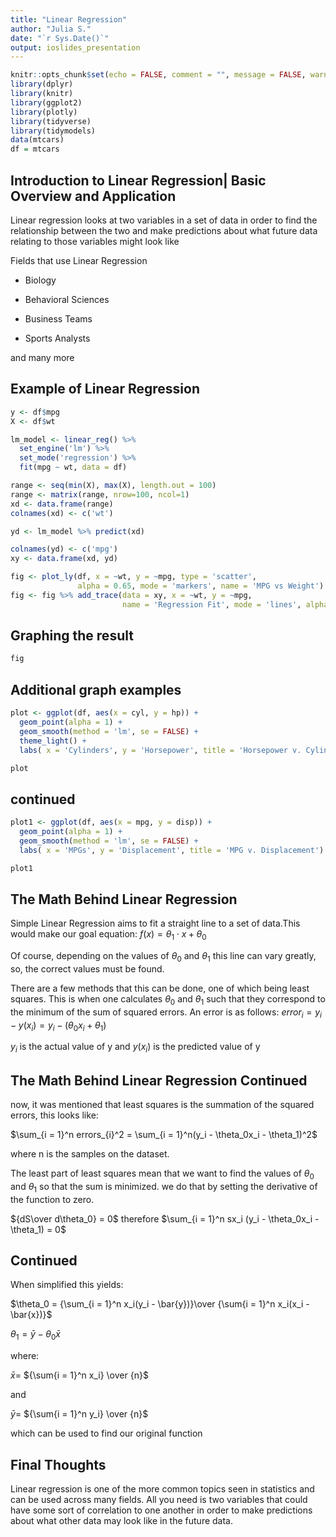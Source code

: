 ```yaml
---
title: "Linear Regression"
author: "Julia S."
date: "`r Sys.Date()`"
output: ioslides_presentation
---
```


```r
knitr::opts_chunk$set(echo = FALSE, comment = "", message = FALSE, warning = FALSE)
library(dplyr)
library(knitr)
library(ggplot2)
library(plotly)
library(tidyverse)
library(tidymodels)
data(mtcars)
df = mtcars
```

## Introduction to Linear Regression| Basic Overview and Application

Linear regression looks at two variables in a set of data in order to find the relationship between the two and make predictions about what future data relating to those variables might look like

Fields that use Linear Regression

- Biology

- Behavioral Sciences

- Business Teams

- Sports Analysts

and many more

## Example of Linear Regression {.smaller}
``` r
y <- df$mpg
X <- df$wt

lm_model <- linear_reg() %>% 
  set_engine('lm') %>% 
  set_mode('regression') %>%
  fit(mpg ~ wt, data = df) 

range <- seq(min(X), max(X), length.out = 100)
range <- matrix(range, nrow=100, ncol=1)
xd <- data.frame(range)
colnames(xd) <- c('wt')

yd <- lm_model %>% predict(xd) 

colnames(yd) <- c('mpg')
xy <- data.frame(xd, yd) 

fig <- plot_ly(df, x = ~wt, y = ~mpg, type = 'scatter',
               alpha = 0.65, mode = 'markers', name = 'MPG vs Weight')
fig <- fig %>% add_trace(data = xy, x = ~wt, y = ~mpg,
                         name = 'Regression Fit', mode = 'lines', alpha = 1)
```

## Graphing the result
``` r
fig
```

## Additional graph examples
``` r
plot <- ggplot(df, aes(x = cyl, y = hp)) + 
  geom_point(alpha = 1) +
  geom_smooth(method = 'lm', se = FALSE) +
  theme_light() +
  labs( x = 'Cylinders', y = 'Horsepower', title = 'Horsepower v. Cylinders')

plot
```

## continued
``` r
plot1 <- ggplot(df, aes(x = mpg, y = disp)) + 
  geom_point(alpha = 1) +
  geom_smooth(method = 'lm', se = FALSE) +
  labs( x = 'MPGs', y = 'Displacement', title = 'MPG v. Displacement')

plot1
```

## The Math Behind Linear Regression
Simple Linear Regression aims to fit a straight line to a set of data.This would make our goal equation: $f(x) = \theta_1\cdot x + \theta_0$

Of course, depending on the values of $\theta_0$ and $\theta_1$ this line can vary greatly, so, the correct values must be found.

There are a few methods that this can be done, one of which being least squares. This is when one calculates $\theta_0$ and $\theta_1$ such that they correspond to the minimum of the sum of squared errors. An error is as follows: $error_i = y_i - y(x_i) = y_i - (\theta_0x_i + \theta_1)$

$y_i$ is the actual value of y and $y(x_i)$ is the predicted value of y

## The Math Behind Linear Regression Continued
now, it was mentioned that least squares is the summation of the squared errors, this looks like: 

$\sum_{i = 1}^n errors_{i}^2 = \sum_{i = 1}^n(y_i - \theta_0x_i - \theta_1)^2$

where n is the samples on the dataset.

The least part of least squares mean that we want to find the values of $\theta_0$ and $\theta_1$ so that the sum is minimized. we do that by setting the derivative of the function to zero.

${dS\over d\theta_0} = 0$ therefore $\sum_{i = 1}^n sx_i (y_i - \theta_0x_i - \theta_1) = 0$

## Continued

When simplified this yields: 

$\theta_0 = {\sum_{i = 1}^n x_i(y_i - \bar{y})}\over {\sum{i = 1}^n x_i(x_i - \bar{x})}$

$\theta_1 = \bar{y} - \theta_0\bar{x}$

where: 

$\bar{x} =$ ${\sum{i = 1}^n x_i} \over {n}$

and

$\bar{y} =$ ${\sum{i = 1}^n y_i} \over {n}$

which can be used to find our original function

## Final Thoughts
Linear regression is one of the more common topics seen in statistics and can be used across many fields. All you need is two variables that could have some sort of correlation to one another in order to make predictions about what other data may look like in the future data.